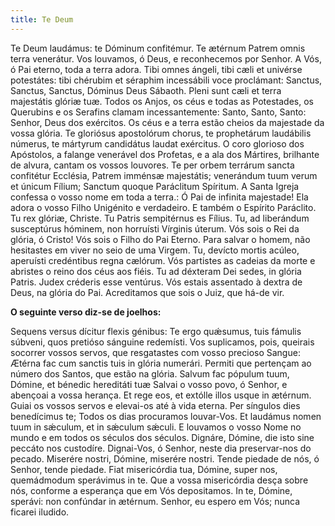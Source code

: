 ```yaml
---
title: Te Deum
---
```


<div class="side-by-side not-content">
  <span>
    Te Deum laudámus: te Dóminum confitémur. Te ætérnum Patrem omnis terra
    venerátur.
  </span>
  <span>
    Vos louvamos, ó Deus, e reconhecemos por Senhor. A Vós, ó Pai eterno, toda a
    terra adora.
  </span>
  <span>
    Tibi omnes ángeli, tibi cæli et univérse potestátes: tibi chérubim et
    séraphim incessábili voce proclámant: Sanctus, Sanctus, Sanctus, Dóminus
    Deus Sábaoth. Pleni sunt cæli et terra majestátis glóriæ tuæ.
  </span>
  <span>
    Todos os Anjos, os céus e todas as Potestades, os Querubins e os Serafins
    clamam incessantemente: Santo, Santo, Santo: Senhor, Deus dos exércitos. Os
    céus e a terra estão cheios da majestade da vossa glória.
  </span>
  <span>
    Te gloriósus apostolórum chorus, te prophetárum laudábilis númerus, te
    mártyrum candidátus laudat exércitus.
  </span>
  <span>
    O coro glorioso dos Apóstolos, a falange venerável dos Profetas, e a ala dos
    Mártires, brilhante de alvura, cantam os vossos louvores.
  </span>
  <span>
    Te per orbem terrárum sancta confitétur Ecclésia, Patrem imménsæ majestátis;
    venerándum tuum verum et únicum Fílium; Sanctum quoque Paráclitum Spíritum.
  </span>
  <span>
    A Santa Igreja confessa o vosso nome em toda a terra.: Ó Pai de infinita
    majestade! Ela adora o vosso Filho Unigénito e verdadeiro. E também o
    Espírito Paráclito.
  </span>
  <span>
    Tu rex glóriæ, Christe. Tu Patris sempitérnus es Fílius. Tu, ad liberándum
    susceptúrus hóminem, non horruísti Vírginis úterum.
  </span>
  <span>
    Vós sois o Rei da glória, ó Cristo! Vós sois o Filho do Pai Eterno. Para
    salvar o homem, não hesitastes em viver no seio de uma Virgem.
  </span>
  <span>
    Tu, devícto mortis acúleo, aperuísti credéntibus regna cælórum.
  </span>
  <span>
    Vós partistes as cadeias da morte e abristes o reino dos céus aos fiéis.
  </span>
  <span>
    Tu ad déxteram Dei sedes, in glória Patris. Judex créderis esse ventúrus.
  </span>
  <span>
    Vós estais assentado à dextra de Deus, na glória do Pai. Acreditamos que
    sois o Juiz, que há-de vir.
  </span>
</div>

**O seguinte verso diz-se de joelhos:**

<div class="side-by-side not-content">
  <span>
    Sequens versus dícitur flexis génibus: Te ergo quǽsumus, tuis fámulis
    súbveni, quos pretióso sánguine redemísti.
  </span>
  <span>
    Vos suplicamos, pois, queirais socorrer vossos servos, que resgatastes com
    vosso precioso Sangue:
  </span>
  <span>
    Ætérna fac cum sanctis tuis in glória numerári.
  </span>
  <span>
    Permiti que pertençam ao número dos Santos, que estão na glória.
  </span>
  <span>
    Salvum fac pópulum tuum, Dómine, et bénedic hereditáti tuæ
  </span>
  <span>
    Salvai o vosso povo, ó Senhor, e abençoai a vossa herança.
  </span>
  <span>
    Et rege eos, et extólle illos usque in ætérnum.
  </span>
  <span>
    Guiai os vossos servos e elevai-os até à vida eterna.
  </span>
  <span>Per síngulos dies benedícimus te;</span>
  <span>Todos os dias procuramos louvar-Vos.</span>
  <span>
    Et laudámus nomen tuum in sǽculum, et in sǽculum sǽculi.
  </span>
  <span>
    E louvamos o vosso Nome no mundo e em todos os séculos dos séculos.
  </span>
  <span>
    Dignáre, Dómine, die isto sine peccáto nos custodíre.
  </span>
  <span>
    Dignai-Vos, ó Senhor, neste dia preservar-nos do pecado.
  </span>
  <span>Miserére nostri, Dómine, miserére nostri.</span>
  <span>
    Tende piedade de nós, ó Senhor, tende piedade.
  </span>
  <span>
    Fiat misericórdia tua, Dómine, super nos, quemádmodum sperávimus in te.
  </span>
  <span>
    Que a vossa misericórdia desça sobre nós, conforme a esperança que em Vós
    depositamos.
  </span>
  <span>
    In te, Dómine, sperávi: non confúndar in ætérnum.
  </span>
  <span>
    Senhor, eu espero em Vós; nunca ficarei iludido.
  </span>
</div>
